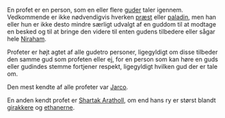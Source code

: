{{title:Profet}}
{{author:Laura Holmegaard}}
{{timestamp:2009-09-18T15:04:21Z}}
{{copyright:Profet}}
En profet er en person, som en eller flere [[guderne|guder]] taler igennem. Vedkommende er ikke nødvendigvis hverken [[præst]] eller [[paladin]], men han eller hun er ikke desto mindre særligt udvalgt af en guddom til at modtage en besked og til at bringe den videre til enten gudens tilbedere eller sågar hele [[Niraham]].

Profeter er højt agtet af alle gudetro personer, ligegyldigt om disse tilbeder den samme gud som profeten eller ej, for en person som kan høre en guds eller gudindes stemme fortjener respekt, ligegyldigt hvilken gud der er tale om.

Den mest kendte af alle profeter var [[Jarco]].

En anden kendt profet er [[Shartak Aratholl]], om end hans ry er størst blandt [[girakker|girakkere]] og [[ethaner|ethanerne]].
